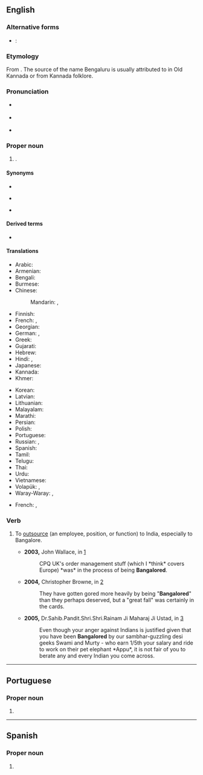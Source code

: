 ==English==
{{wikipedia}}

===Alternative forms===
* {{qualifier|official name}}: {{l|en|Bengaluru}}

===Etymology===
From {{bor|en|kn|ಬೆಂಗಳೂರು}}. The source of the name Bengaluru is usually attributed to {{m|dra-okn|tr=beṅga-val-ūru|t=city of guards}} in Old Kannada or {{m|dra-okn|tr=benda-kāl-ūru|t=town of boiled beans}} from Kannada folklore.

===Pronunciation===
* {{a|UK}} {{IPA|en|/ˌbæŋɡəˈlɔː/}}
* {{a|US}} {{IPA|en|/ˈbæŋɡəlɔːɹ/|/ˌbæŋɡəˈlɔːɹ/}}
* {{rhymes|en|ɔː(ɹ)}}

===Proper noun===
{{en-proper noun}}

# {{place|en|megacity/state capital|s/Karnataka|c/India}}.

====Synonyms====
* {{l|en|Bengaluru}}
* {{l|en|Kalyanapura}} {{qualifier|former name}}
* {{l|en|Devarayanagara}} {{qualifier|former name}}

====Derived terms====
* {{l|en|Bangalorean}}

====Translations====
{{trans-top|state capital of Karnataka, India}}
* Arabic: {{t|ar|بَنْغَالُور|m|tr=banḡalūr}}
* Armenian: {{t+|hy|Բենգալուրու}}
* Bengali: {{t+|bn|বেঙ্গালুরু}}
* Burmese: {{t|my|ဗန်ဂလို}}
* Chinese:
*: Mandarin: {{t+|cmn|班加羅爾|sc=Hani}}, {{t+|cmn|班加罗尔|tr=Bānjiāluó'ěr|sc=Hani}}
* Finnish: {{t|fi|Bangalore}}
* French: {{t+|fr|Bangalore|m}}, {{t+|fr|Bengaluru|m}}
* Georgian: {{t|ka|ბენგალურუ}}
* German: {{t|de|Bangalore|n}}, {{t|de|Bengaluru|n}}
* Greek: {{t|el|Μπανγκαλόρ|n}}
* Gujarati: {{t|gu|બેંગલોર|sc=Gujr}}
* Hebrew: {{t|he|בנגלור}}
* Hindi: {{t|hi|बंगलूर}}, {{t+|hi|बंगलोर}}
* Japanese: {{t|ja|バンガロール|tr=Bangarōru}}
* Kannada: {{t+|kn|ಬೆಂಗಳೂರು|sc=Knda}}
* Khmer: {{t|km|ក្រុងបាំងហ្កាឡូ|tr=kroŋ baŋgaaloo|sc=Khmr}}
{{trans-mid}}
* Korean: {{t|ko|^벵갈루루}}
* Latvian: {{t|lv|Bengalūru|f}}
* Lithuanian: {{t|lt|Bengalūras|m}}
* Malayalam: {{t|ml|ബെംഗളൂരു|sc=Mlym}}
* Marathi: {{t|mr|बंगलोर}}
* Persian: {{t|fa|بنگلور|tr=bangalor}}
* Polish: {{t+|pl|Bangalur|m}}
* Portuguese: {{t|pt|Bangalore|f}}
* Russian: {{t+|ru|Бангало́р|m}}, {{t|ru|Бенгалу́ру|m}}
* Spanish: {{t+|es|Bangalore|m}}
* Tamil: {{t+|ta|பெங்களூர்}}
* Telugu: {{t|te|బెంగుళూరు}}
* Thai: {{t|th|บังคาลอร์|tr=bangkaalor}}
* Urdu: {{t+|ur|بنگلور}}
* Vietnamese: {{t|vi|Bengaluru}}
* Volapük: {{t|vo|Bangalore}}, {{t|vo|Bangaluru}}
* Waray-Waray: {{t|war|Bangalore}}, {{t|war|Bangaluru}}
{{trans-bottom}}

{{checktrans-top}}
* French: {{t+check|fr|Bengaluru}}, {{t+check|fr|Bangalore}}
{{trans-mid}}
{{trans-bottom}}

===Verb===
{{en-verb}}

# {{lb|en|business}} To [[outsource]] (an employee, position, or function) to India, especially to Bangalore.
#* '''2003,''' John Wallace, in {{monospace|comp.os.vms}} [http://groups.google.com/group/comp.os.vms/msg/ce77d22d1295d23f?dmode=source&hl=en]
#*: CPQ UK's order management stuff (which I *think* covers Europe) *was* in the process of being '''Bangalored'''.
#* '''2004,''' Christopher Browne, in {{monospace|tor.jobs}} [http://groups.google.com/group/tor.jobs/msg/15ded27663ed52bc?dmode=source&hl=en]
#*: They have gotten gored more heavily by being "'''Bangalored'''" than they perhaps deserved, but a "great fall" was certainly in the cards.
#* '''2005,''' Dr.Sahib.Pandit.Shri.Shri.Rainam Ji Maharaj Ji Ustad, in {{monospace|soc.culture.indian}} [http://groups.google.com/group/soc.culture.indian/msg/f44afa71b51ada83?dmode=source]
#*: Even though your anger against Indians is justified given that you have been '''Bangalored''' by our sambhar-guzzling desi geeks Swami and Murty - who earn 1/5th your salary and ride to work on their pet elephant *Appu*, it is not fair of you to berate any and every Indian you come across.

----

==Portuguese==

===Proper noun===
{{pt-proper noun|f}}

# {{place|pt|megacity/state capital|s/Karnataka|c/India|t1=Bangalore}}

----

==Spanish==
{{wikipedia|lang=es}}

===Proper noun===
{{es-proper noun|m}}

# {{place|es|megacity/state capital|s/Karnataka|c/India|t1=Bangalore}}